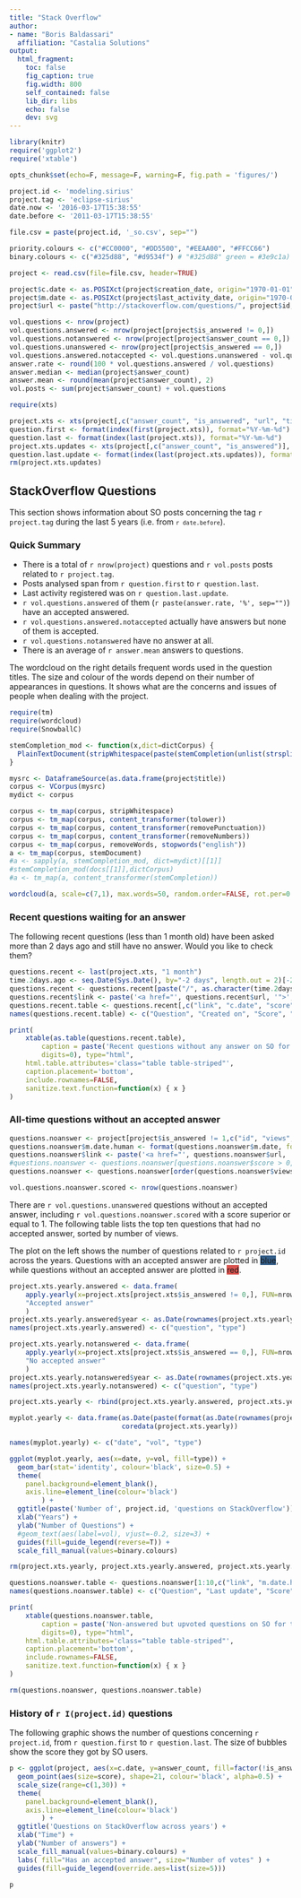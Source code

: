 ```yaml
---
title: "Stack Overflow"
author:
- name: "Boris Baldassari"
  affiliation: "Castalia Solutions"
output:
  html_fragment:
    toc: false
    fig_caption: true
    fig.width: 800
    self_contained: false
    lib_dir: libs
    echo: false
    dev: svg
---
```


```r
library(knitr)
require('ggplot2')
require('xtable')

opts_chunk$set(echo=F, message=F, warning=F, fig.path = 'figures/')

project.id <- 'modeling.sirius'
project.tag <- 'eclipse-sirius'
date.now <- '2016-03-17T15:38:55'
date.before <- '2011-03-17T15:38:55'

file.csv = paste(project.id, '_so.csv', sep="")

priority.colours <- c("#CC0000", "#DD5500", "#EEAA00", "#FFCC66")
binary.colours <- c("#325d88", "#d9534f") # "#325d88" green = #3e9c1a)

project <- read.csv(file=file.csv, header=TRUE)

project$c.date <- as.POSIXct(project$creation_date, origin="1970-01-01")
project$m.date <- as.POSIXct(project$last_activity_date, origin="1970-01-01")
project$url <- paste("http://stackoverflow.com/questions/", project$id, sep="")

vol.questions <- nrow(project)
vol.questions.answered <- nrow(project[project$is_answered != 0,])
vol.questions.notanswered <- nrow(project[project$answer_count == 0,])
vol.questions.unanswered <- nrow(project[project$is_answered == 0,])
vol.questions.answered.notaccepted <- vol.questions.unanswered - vol.questions.notanswered
answer.rate <- round(100 * vol.questions.answered / vol.questions)
answer.median <- median(project$answer_count)
answer.mean <- round(mean(project$answer_count), 2)
vol.posts <- sum(project$answer_count) + vol.questions

require(xts)

project.xts <- xts(project[,c("answer_count", "is_answered", "url", "title", "c.date", "m.date", "score", "views")], project$c.date)
question.first <- format(index(first(project.xts)), format="%Y-%m-%d")
question.last <- format(index(last(project.xts)), format="%Y-%m-%d")
project.xts.updates <- xts(project[,c("answer_count", "is_answered")], project$m.date)
question.last.update <- format(index(last(project.xts.updates)), format="%Y-%m-%d %H:%S")
rm(project.xts.updates)
```

<div class="row"><div class="col-lg-6">

## StackOverflow Questions

  <p>This section shows information about SO posts concerning the tag `r project.tag` during the last 5 years (i.e. from <code>`r date.before`</code>). </p>

  <h3>Quick Summary</h3>

  <ul>
  <li>There is a total of `r nrow(project)` questions and `r vol.posts` posts related to `r project.tag`.</li>
  <li>Posts analysed span from `r question.first` to `r question.last`.</li>
  <li>Last activity registered was on `r question.last.update`.</li>
  <li>`r vol.questions.answered` of them (`r paste(answer.rate, '%', sep="")`) have an accepted answered.</li>
  <li>`r vol.questions.answered.notaccepted` actually have answers but none of them is accepted.</li>
  <li>`r vol.questions.notanswered` have no answer at all.</li>
  <li>There is an average of `r answer.mean` answers to questions.</li>
  </ul>

  <p>The wordcloud on the right details frequent words used in the question titles. The size and colour of the words depend on their number of appearances in questions. It shows what are the concerns and issues of people when dealing with the project.</p>

 </div><div class="col-lg-5">

```r
require(tm)
require(wordcloud)
require(SnowballC)

stemCompletion_mod <- function(x,dict=dictCorpus) {
  PlainTextDocument(stripWhitespace(paste(stemCompletion(unlist(strsplit(as.character(x)," ")),dictionary=dict, type="shortest"),sep="", collapse=" ")))
}

mysrc <- DataframeSource(as.data.frame(project$title))
corpus <- VCorpus(mysrc)
mydict <- corpus

corpus <- tm_map(corpus, stripWhitespace)
corpus <- tm_map(corpus, content_transformer(tolower))
corpus <- tm_map(corpus, content_transformer(removePunctuation))
corpus <- tm_map(corpus, content_transformer(removeNumbers))
corpus <- tm_map(corpus, removeWords, stopwords("english"))
a <- tm_map(corpus, stemDocument)
#a <- sapply(a, stemCompletion_mod, dict=mydict)[[1]]
#stemCompletion_mod(docs[[1]],dictCorpus)
#a <- tm_map(a, content_transformer(stemCompletion))

wordcloud(a, scale=c(7,1), max.words=50, random.order=FALSE, rot.per=0.15, use.r.layout=FALSE, colors=brewer.pal(8, "Dark2"))

```

</div></div>

<h3>Recent questions waiting for an answer</h3>

<p>The following recent questions (less than 1 month old) have been asked more than 2 days ago and still have no answer. Would you like to check them?</p>


```r
questions.recent <- last(project.xts, "1 month")
time.2days.ago <- seq.Date(Sys.Date(), by="-2 days", length.out = 2)[-2]
questions.recent <- questions.recent[paste("/", as.character(time.2days.ago), sep="")]
questions.recent$link <- paste('<a href="', questions.recent$url, '">', questions.recent$title, '</a>', sep="")
questions.recent.table <- questions.recent[,c("link", "c.date", "score", "views")]
names(questions.recent.table) <- c("Question", "Created on", "Score", "Views")

print(
    xtable(as.table(questions.recent.table),
        caption = paste('Recent questions without any answer on SO for tag', project.id, sep=" "),
        digits=0), type="html",
    html.table.attributes='class="table table-striped"',
    caption.placement='bottom',
    include.rownames=FALSE,
    sanitize.text.function=function(x) { x }
)
```


### All-time questions without an accepted answer

```r
questions.noanswer <- project[project$is_answered != 1,c("id", "views", "score", "title", "url", "m.date")]
questions.noanswer$m.date.human <- format(questions.noanswer$m.date, format="%Y-%m-%d %H:%M")
questions.noanswer$link <- paste('<a href="', questions.noanswer$url, '">', questions.noanswer$title, '</a>', sep="")
#questions.noanswer <- questions.noanswer[questions.noanswer$score > 0,]
questions.noanswer <- questions.noanswer[order(questions.noanswer$views, decreasing=T),]

vol.questions.noanswer.scored <- nrow(questions.noanswer)
```

<div class="row"><div class="col-lg-6">

  <p>There are `r vol.questions.unanswered` questions without an accepted answer, including `r vol.questions.noanswer.scored` with a score superior or equal to 1. The following table lists the top ten questions that had no accepted answer, sorted by number of views.</p>

  <p>The plot on the left shows the number of questions related to `r project.id` across the years. Questions with an accepted answer are plotted in <span class="label" style="background-color: #325d88">blue</span>, while questions without an accepted answer are plotted in <span class="label" style="background-color: #d9534f">red</span>.</p>

 </div><div class="col-lg-6">

```r
project.xts.yearly.answered <- data.frame(
    apply.yearly(x=project.xts[project.xts$is_answered != 0,], FUN=nrow),
    "Accepted answer"
    )
project.xts.yearly.answered$year <- as.Date(rownames(project.xts.yearly.answered))
names(project.xts.yearly.answered) <- c("question", "type")

project.xts.yearly.notanswered <- data.frame(
    apply.yearly(x=project.xts[project.xts$is_answered == 0,], FUN=nrow),
    "No accepted answer"
    )
project.xts.yearly.notanswered$year <- as.Date(rownames(project.xts.yearly.notanswered))
names(project.xts.yearly.notanswered) <- c("question", "type")

project.xts.yearly <- rbind(project.xts.yearly.answered, project.xts.yearly.notanswered)

myplot.yearly <- data.frame(as.Date(paste(format(as.Date(rownames(project.xts.yearly)), format="%Y"), "-01-01", sep="")),
                            coredata(project.xts.yearly))

names(myplot.yearly) <- c("date", "vol", "type")

ggplot(myplot.yearly, aes(x=date, y=vol, fill=type)) +
  geom_bar(stat='identity', colour='black', size=0.5) +
  theme(
    panel.background=element_blank(),
    axis.line=element_line(colour='black')
        ) +
  ggtitle(paste('Number of', project.id, 'questions on StackOverflow')) +
  xlab("Years") +
  ylab("Number of Questions") +
  #geom_text(aes(label=vol), vjust=-0.2, size=3) +
  guides(fill=guide_legend(reverse=T)) +
  scale_fill_manual(values=binary.colours)

rm(project.xts.yearly, project.xts.yearly.answered, project.xts.yearly.notanswered, myplot.yearly)
```

</div></div>

```r

questions.noanswer.table <- questions.noanswer[1:10,c("link", "m.date.human", "score", "views")]
names(questions.noanswer.table) <- c("Question", "Last update", "Score", "Views")

print(
    xtable(questions.noanswer.table,
        caption = paste('Non-answered but upvoted questions on SO for tag', project.id, sep=" "),
        digits=0), type="html",
    html.table.attributes='class="table table-striped"',
    caption.placement='bottom',
    include.rownames=FALSE,
    sanitize.text.function=function(x) { x }
)

rm(questions.noanswer, questions.noanswer.table)
```


<div class="row"><div class="col-lg-12">

### History of `r I(project.id)` questions

  <p>The following graphic shows the number of questions concerning  `r project.id`, from `r question.first` to `r question.last`. The size of bubbles show the score they got by SO users. </p>

```r
p <- ggplot(project, aes(x=c.date, y=answer_count, fill=factor(!is_answered))) +
  geom_point(aes(size=score), shape=21, colour='black', alpha=0.5) +
  scale_size(range=c(1,30)) + 
  theme(
    panel.background=element_blank(),
    axis.line=element_line(colour='black')
        ) +
  ggtitle('Questions on StackOverflow across years') +
  xlab("Time") +
  ylab("Number of answers") +
  scale_fill_manual(values=binary.colours) +
  labs( fill="Has an accepted answer", size="Number of votes" ) +
  guides(fill=guide_legend(override.aes=list(size=5)))

p
```

</div></div>